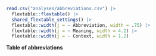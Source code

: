 ::: {#tbl-abbrevs}

```r
read.csv("analyses/abbreviations.csv") |> 
  flextable::flextable() |> 
  shared_flextable_settings() |> 
  flextable::width(j = ~ Abbreviation, width = .75) |> 
  flextable::width(j = ~ Meaning, width = 4.2) |> 
  flextable::width(j = ~ Context, width = 1.2)
```


**Table of abbreviations**

:::
